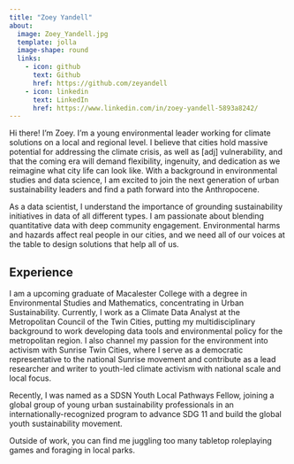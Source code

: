 ```yaml
---
title: "Zoey Yandell"
about:
  image: Zoey_Yandell.jpg
  template: jolla
  image-shape: round
  links:
    - icon: github
      text: Github
      href: https://github.com/zeyandell
    - icon: linkedin
      text: LinkedIn
      href: https://www.linkedin.com/in/zoey-yandell-5893a8242/
---
```


<!-- This content appears above the formatted about page content. -->

<!-- decide whether to use 1st or 3rd person here -->

::: {#intro-heading}
Hi there! I'm Zoey. I'm a young environmental leader working for climate solutions on a local and regional level. I believe that cities hold massive potential for addressing the climate crisis, as well as \[adj\] vulnerability, and that the coming era will demand flexibility, ingenuity, and dedication as we reimagine what city life can look like. With a background in environmental studies and data science, I am excited to join the next generation of urban sustainability leaders and find a path forward into the Anthropocene.

As a data scientist, I understand the importance of grounding sustainability initiatives in data of all different types. I am passionate about blending quantitative data with deep community engagement. Environmental harms and hazards affect real people in our cities, and we need all of our voices at the table to design solutions that help all of us.

## Experience

I am a upcoming graduate of Macalester College with a degree in Environmental Studies and Mathematics, concentrating in Urban Sustainability. Currently, I work as a Climate Data Analyst at the Metropolitan Council of the Twin Cities, putting my multidisciplinary background to work developing data tools and environmental policy for the metropolitan region. I also channel my passion for the environment into activism with Sunrise Twin Cities, where I serve as a democratic representative to the national Sunrise movement and contribute as a lead researcher and writer to youth-led climate activism with national scale and local focus.

Recently, I was named as a SDSN Youth Local Pathways Fellow, joining a global group of young urban sustainability professionals in an internationally-recognized program to advance SDG 11 and build the global youth sustainability movement.

Outside of work, you can find me juggling too many tabletop roleplaying games and foraging in local parks.
:::

<!-- This content appears below the formatted about page content.  Add contact info -->
